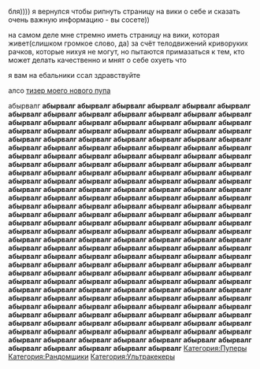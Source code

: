 бля)))) я вернулся чтобы рипнуть страницу на вики о себе и сказать очень важную информацию - вы сосете))

на самом деле мне стремно иметь страницу на вики, которая живет(слишком громкое слово, да) за счёт телодвижений криворуких рачков, которые нихуя не могут, но пытаются примазаться к тем, кто может делать качественно и мнят о себе охуеть что

я вам на ебальники ссал здравствуйте

алсо [http://klodia.ucoz.com/_ph/85/2/244516226.gif тизер моего нового пупа]

абырвалг '''абырвалг абырвалг абырвалг абырвалг абырвалг абырвалг абырвалг абырвалг абырвалг абырвалг абырвалг абырвалг абырвалг абырвалг абырвалг абырвалг абырвалг абырвалг абырвалг абырвалг абырвалг абырвалг абырвалг абырвалг абырвалг абырвалг абырвалг абырвалг абырвалг абырвалг абырвалг абырвалг абырвалг абырвалг абырвалг абырвалг абырвалг абырвалг абырвалг абырвалг абырвалг абырвалг абырвалг абырвалг абырвалг абырвалг абырвалг абырвалг абырвалг абырвалг абырвалг абырвалг абырвалг абырвалг абырвалг абырвалг абырвалг абырвалг абырвалг абырвалг абырвалг абырвалг абырвалг абырвалг абырвалг абырвалг абырвалг абырвалг абырвалг абырвалг абырвалг абырвалг абырвалг абырвалг абырвалг абырвалг абырвалг абырвалг абырвалг абырвалг абырвалг абырвалг абырвалг абырвалг абырвалг абырвалг абырвалг абырвалг абырвалг абырвалг абырвалг абырвалг абырвалг абырвалг абырвалг абырвалг абырвалг абырвалг абырвалг абырвалг абырвалг абырвалг абырвалг абырвалг абырвалг абырвалг абырвалг абырвалг абырвалг абырвалг абырвалг абырвалг абырвалг абырвалг абырвалг абырвалг абырвалг абырвалг абырвалг абырвалг абырвалг абырвалг абырвалг абырвалг абырвалг абырвалг абырвалг абырвалг абырвалг абырвалг абырвалг абырвалг абырвалг абырвалг абырвалг абырвалг абырвалг абырвалг абырвалг абырвалг абырвалг абырвалг абырвалг абырвалг абырвалг абырвалг абырвалг абырвалг абырвалг абырвалг абырвалг абырвалг абырвалг абырвалг абырвалг абырвалг абырвалг абырвалг абырвалг абырвалг абырвалг абырвалг абырвалг абырвалг абырвалг абырвалг абырвалг абырвалг абырвалг абырвалг абырвалг абырвалг абырвалг абырвалг абырвалг абырвалг абырвалг абырвалг абырвалг абырвалг абырвалг абырвалг абырвалг абырвалг абырвалг абырвалг абырвалг абырвалг абырвалг абырвалг абырвалг абырвалг абырвалг абырвалг абырвалг абырвалг абырвалг абырвалг абырвалг абырвалг абырвалг абырвалг абырвалг абырвалг абырвалг абырвалг абырвалг '''{{DISPLAYTITLE:octagoncoil}}
[[Категория:Пуперы]]
[[Категория:Рандомщики]]
[[Категория:Ультракекеры]]